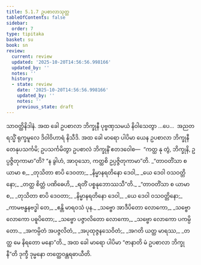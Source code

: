 ```yaml
---
title: 5.1.7 ဥပစာလာသုတ္တ
tableOfContents: false
sidebar:
  order: 7
type: tipitaka
basket: su
book: sn
review:
  current: review
  updated: '2025-10-20T14:56:56.998166'
  updated_by: ''
  notes: ''
  history:
  - state: review
    date: '2025-10-20T14:56:56.998166'
    updated_by: ''
    notes: ''
    previous_state: draft
---
```



<DynamicBreadcrumb />


<ReviewStatus review={frontmatter.review} showDetails={true} />

<HypothesisAnnotation frontmatter={frontmatter} />

<Division number="168" book="sn" e="ch" v="18" p="304">

<Paragraph number="978" book="sn">
သာဝတ္ထိနိဒါနံ. အထ ခေါ ဥပစာလာ ဘိက္ခုနီ ပုဗ္ဗဏှသမယံ နိဝါသေတွာ …ပေ…  အညတရသ္မိံ ရုက္ခမူလေ ဒိဝါဝိဟာရံ နိသီဒိ. အထ ခေါ မာရော ပါပိမာ ယေန ဥပစာလာ ဘိက္ခုနီ တေနုပသင်္ကမိ; ဥပသင်္ကမိတွာ ဥပစာလံ ဘိက္ခုနိံ ဧတဒဝေါစ—  “ကတ္ထ နု တွံ, ဘိက္ခုနိ, ဥပ္ပဇ္ဇိတုကာမာ”တိ? “န ခွါဟံ, အာဝုသော, ကတ္ထစိ ဥပ္ပဇ္ဇိတုကာမာ”တိ.
</Paragraph>

<Paragraph number="979" type="verses" book="sn">
_“တာဝတိံသာ စ ယာမာ စ,_  
_တုသိတာ စာပိ ဒေဝတာ;_  
_နိမ္မာနရတိနော ဒေဝါ,_  
_ယေ ဒေဝါ ဝသဝတ္တိနော;_  
_တတ္ထ စိတ္တံ ပဏိဓေဟိ,_  
_ရတိံ ပစ္စနုဘောဿသီ”တိ._  

</Paragraph>

<Paragraph number="980" type="verses" book="sn">
_“တာဝတိံသာ စ ယာမာ စ,_  
_တုသိတာ စာပိ ဒေဝတာ;_  
_နိမ္မာနရတိနော ဒေဝါ,_  
_ယေ ဒေဝါ ဝသဝတ္တိနော;_  
_ကာမဗန္ဓနဗဒ္ဓါ တေ,_  
_ဧန္တိ မာရဝသံ ပုန._  

</Paragraph>

<Paragraph number="981" type="verses" book="sn">
_သဗ္ဗော အာဒီပိတော လောကော,_  
_သဗ္ဗော လောကော ပဓူပိတော;_  
_သဗ္ဗော ပဇ္ဇာလိတော လောကော,_  
_သဗ္ဗော လောကော ပကမ္ပိတော._  

</Paragraph>

<Paragraph number="982" type="verses" book="sn">
_အကမ္ပိတံ အပဇ္ဇလိတံ,_  
_အပုထုဇ္ဇနသေဝိတံ;_  
_အဂတိ ယတ္ထ မာရဿ,_  
_တတ္ထ မေ နိရတော မနော”တိ._  

</Paragraph>

<Paragraph number="983" book="sn">
အထ ခေါ မာရော ပါပိမာ “ဇာနာတိ မံ ဥပစာလာ ဘိက္ခုနီ”တိ ဒုက္ခီ ဒုမ္မနော တတ္ထေဝန္တရဓာယီတိ.
</Paragraph>
</Division>